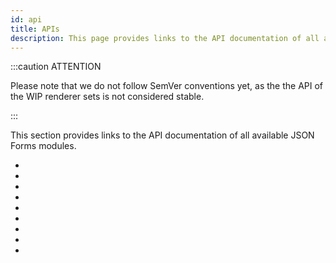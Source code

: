 ```yaml
---
id: api
title: APIs
description: This page provides links to the API documentation of all available JSON Forms modules
---
```



:::caution ATTENTION

Please note that we do not follow SemVer conventions yet, as the the API of the WIP renderer sets is not considered stable.

:::

This section provides links to the API documentation of all available JSON Forms modules.

- <ApiLink link='core/index.html' title='Core' />
- <ApiLink link='react/index.html' title='React integration' />
- <ApiLink link='material/index.html' title='React-based Material UI renderers' />
- <ApiLink link='vanilla/index.html' title='React-based Vanilla renderers' />
- <ApiLink link='angular/index.html' title='Angular integration' />
- <ApiLink link='angular-material/index.html' title='Angular-based Material renderers' />
- <ApiLink link='vue/index.html' title='Vue 3 integration' />
- <ApiLink link='vue-vanilla/index.html' title='Vue 3-based Vanilla renderers' />
- <ApiLink link='vue-vuetify/index.html' title='Vue 3-based Vuetify renderers' />

